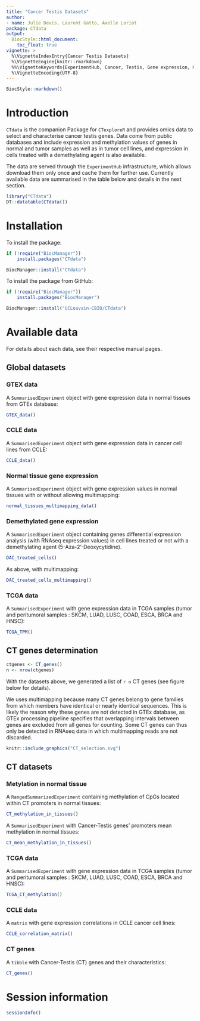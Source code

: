 ```yaml
---
title: "Cancer Testis Datasets"
author:
- name: Julie Devis, Laurent Gatto, Axelle Loriot
package: CTdata
output:
  BiocStyle::html_document:
    toc_float: true
vignette: >
  %\VignetteIndexEntry{Cancer Testis Datasets}
  %\VignetteEngine{knitr::rmarkdown}
  %%\VignetteKeywords{ExperimentHub, Cancer, Testis, Gene expression, methylation, Homo sapiens}
  %\VignetteEncoding{UTF-8}
---
```


```r
BiocStyle::markdown()
```

# Introduction

`CTdata` is the companion Package for `CTexploreR` and provides omics
data to select and characterise cancer testis genes. Data come from
public databases and include expression and methylation values of
genes in normal and tumor samples as well as in tumor cell lines, and
expression in cells treated with a demethylating agent is also
available.

The data are served through the `ExperimentHub` infrastructure, which
allows download them only once and cache them for further
use. Currently available data are summarised in the table below and
details in the next section.

```r
library("CTdata")
DT::datatable(CTdata())
```

# Installation

To install the package:

```r
if (!require("BiocManager"))
    install.packages("CTdata")

BiocManager::install("CTdata")
```

To install the package from GitHub:

```r
if (!require("BiocManager"))
    install.packages("BiocManager")

BiocManager::install("UCLouvain-CBIO/CTdata")
```

# Available data

For details about each data, see their respective manual pages.

## Global datasets

### GTEX data

A `SummarisedExperiment` object with gene expression data in normal
tissues from GTEx database:

```r
GTEX_data()
```

### CCLE data

A `SummarisedExperiment` object with gene expression data in cancer
cell lines from CCLE:

```r
CCLE_data()
```


### Normal tissue gene expression

A `SummarisedExperiment` object with gene expression values in normal
tissues with or without allowing multimapping:

```r
normal_tissues_multimapping_data()
```

### Demethylated gene expression

A `SummarisedExperiment` object containing genes differential
expression analysis (with RNAseq expression values) in cell lines
treated or not with a demethylating agent (5-Aza-2'-Deoxycytidine).

```r
DAC_treated_cells()
```

As above, with multimapping:

```r
DAC_treated_cells_multimapping()
```

### TCGA data

A `SummarisedExperiment` with gene expression data in TCGA samples
(tumor and peritumoral samples : SKCM, LUAD, LUSC, COAD, ESCA, BRCA and HNSC):

```r
TCGA_TPM()
```

## CT genes determination

```r
ctgenes <- CT_genes()
n <- nrow(ctgenes)
```


With the datasets above, we generated a list of `r n` CT genes (see figure
below for details).

We uses multimapping because many CT genes belong to gene families
from which members have identical or nearly identical sequences. This
is likely the reason why these genes are not detected in GTEx
database, as GTEx processing pipeline specifies that overlapping
intervals between genes are excluded from all genes for counting. Some
CT genes can thus only be detected in RNAseq data in which
multimapping reads are not discarded.

```r
knitr::include_graphics("CT_selection.svg")
```


## CT datasets

### Metylation in normal tissue

A `RangedSummarizedExperiment` containing methylation of CpGs located
within CT promoters in normal tissues:

```r
CT_methylation_in_tissues()
```

A `SummarisedExperiment` with Cancer-Testis genes' promoters mean
methylation in normal tissues:

```r
CT_mean_methylation_in_tissues()
```

### TCGA data

A `SummarisedExperiment` with gene expression data in TCGA samples
(tumor and peritumoral samples : SKCM, LUAD, LUSC, COAD, ESCA, BRCA and HNSC):


```r
TCGA_CT_methylation()
```

### CCLE data

A `matrix` with gene expression correlations in CCLE cancer cell lines:

```r
CCLE_correlation_matrix()
```


### CT genes

A `tibble` with Cancer-Testis (CT) genes and their characteristics:

```r
CT_genes()
```



# Session information {-}

```r
sessionInfo()
```
